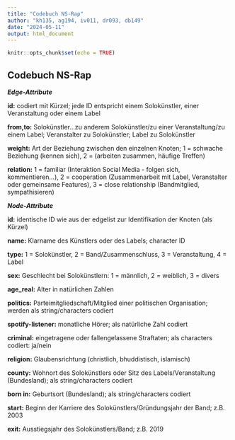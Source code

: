 ```yaml
---
title: "Codebuch NS-Rap"
author: "kh135, ag194, iv011, dr093, db149"
date: "2024-05-11"
output: html_document
---
```


```r
knitr::opts_chunk$set(echo = TRUE)
```

## Codebuch NS-Rap

***Edge-Attribute*** 

**id:** codiert mit Kürzel; jede ID entspricht einem Solokünstler, einer Veranstaltung oder einem Label

**from,to:** 
Solokünstler...zu anderem Solokünstler/zu einer Veranstaltung/zu einem Label;
Veranstalter zu Solokünstler;
Label zu Solokünstler

**weight:** Art der Beziehung zwischen den einzelnen Knoten;
1 = schwache Beziehung (kennen sich),
2 = (arbeiten zusammen, häufige Treffen)

**relation:**
1 = familiar (Interaktion Social Media - folgen sich, kommentieren...),
2 = cooperation (Zusammenarbeit mit Label, Veranstalter oder gemeinsame Features),
3 = close relationship (Bandmitglied, sympathisieren)


***Node-Attribute***

**id:** identische ID wie aus der edgelist zur Identifikation der Knoten (als Kürzel)

**name:** Klarname des Künstlers oder des Labels; character ID

**type:** 1 = Solokünstler, 2 = Band/Zusammenschluss, 3 = Veranstaltung, 4 = Label

**sex:** Geschlecht bei Solokünstlern:
1 = männlich, 2 = weiblich, 3 = divers

**age_real:** Alter in natürlichen Zahlen

**politics:** Parteimitgliedschaft/Mitglied einer politischen Organisation; werden als string/characters codiert

**spotify-listener:** monatliche Hörer; als natürliche Zahl codiert

**criminal:** eingetragene oder fallengelassene Straftaten; als characters codiert: ja/nein

**religion:** Glaubensrichtung (christlich, bhuddistisch, islamisch)

**county:** Wohnort des Solokünstlers oder Sitz des Labels/Veranstaltung (Bundesland); als string/characters codiert

**born in:** Geburtsort (Bundesland); als string/characters codiert

**start:** Beginn der Karriere des Solokünstlers/Gründungsjahr der Band; z.B. 2003

**exit:** Ausstiegsjahr des Solokünstlers/Band; z.B. 2019



